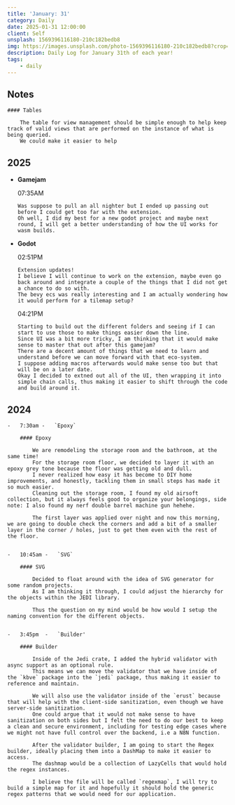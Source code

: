 ```yaml
---
title: 'January: 31'
category: Daily
date: 2025-01-31 12:00:00
client: Self
unsplash: 1569396116180-210c182bedb8
img: https://images.unsplash.com/photo-1569396116180-210c182bedb8?crop=entropy&cs=srgb&fm=jpg&ixid=MnwzNjM5Nzd8MHwxfHJhbmRvbXx8fHx8fHx8fDE2ODE3NDg2ODY&ixlib=rb-4.0.3&q=85
description: Daily Log for January 31th of each year!
tags:
    - daily
---
```


## Notes

    #### Tables

        The table for view management should be simple enough to help keep track of valid views that are performed on the instance of what is being queried.
        We could make it easier to help 

## 2025

-   **Gamejam**

    07:35AM

        Was suppose to pull an all nighter but I ended up passing out before I could get too far with the extension.
        Oh well, I did my best for a new godot project and maybe next round, I will get a better understanding of how the UI works for wasm builds.

-   **Godot**

    02:51PM

        Extension updates!
        I believe I will continue to work on the extension, maybe even go back around and integrate a couple of the things that I did not get a chance to do so with.
        The bevy ecs was really interesting and I am actually wondering how it would perform for a tilemap setup?

    04:21PM

        Starting to build out the different folders and seeing if I can start to use those to make things easier down the line.
        Since UI was a bit more tricky, I am thinking that it would make sense to master that out after this gamejam?
        There are a decent amount of things that we need to learn and understand before we can move forward with that eco-system.
        I suppose adding macros afterwards would make sense too but that will be on a later date.
        Okay I decided to extned out all of the UI, then wrapping it into simple chain calls, thus making it easier to shift through the code and build around it.


## 2024

    -   7:30am -   `Epoxy`

        #### Epoxy

            We are remodeling the storage room and the bathroom, at the same time!
            For the storage room floor, we decided to layer it with an epoxy grey tone because the floor was getting old and dull.
            I never realized how easy it has become to DIY home improvements, and honestly, tackling them in small steps has made it so much easier.
            Cleaning out the storage room, I found my old airsoft collection, but it always feels good to organize your belongings, side note: I also found my nerf double barrel machine gun hehehe.
            
            The first layer was applied over night and now this morning, we are going to double check the corners and add a bit of a smaller layer in the corner / holes, just to get them even with the rest of the floor.


    -   10:45am -   `SVG`

        #### SVG

            Decided to float around with the idea of SVG generator for some random projects.
            As I am thinking it through, I could adjust the hierarchy for the objects within the JEDI library.

            Thus the question on my mind would be how would I setup the naming convention for the different objects.


    -   3:45pm  -   `Builder'

        #### Builder

            Inside of the Jedi crate, I added the hybrid validator with async support as an optional rule.
            This means we can move the validator that we have inside of the `kbve` package into the `jedi` package, thus making it easier to reference and maintain.
            
            We will also use the validator inside of the `erust` because that will help with the client-side sanitization, even though we have server-side sanitization.
            One could argue that it would not make sense to have sanitization on both sides but I felt the need to do our best to keep a clean and secure environment, including for testing edge cases where we might not have full control over the backend, i.e a N8N function.

            After the validator builder, I am going to start the Regex builder, ideally placing them into a DashMap to make it easier to access.
            The dashmap would be a collection of LazyCells that would hold the regex instances.

            I believe the file will be called `regexmap`, I will try to build a simple map for it and hopefully it should hold the generic regex patterns that we would need for our application.


         